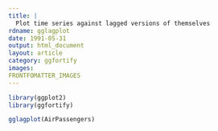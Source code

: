 ```yaml
---
title: |
  Plot time series against lagged versions of themselves
rdname: gglagplot
date: 1991-05-31
output: html_document
layout: article
category: ggfortify
images:
FRONTFOMATTER_IMAGES
---
```


```r
library(ggplot2)
library(ggfortify)
```

```r
gglagplot(AirPassengers)



```